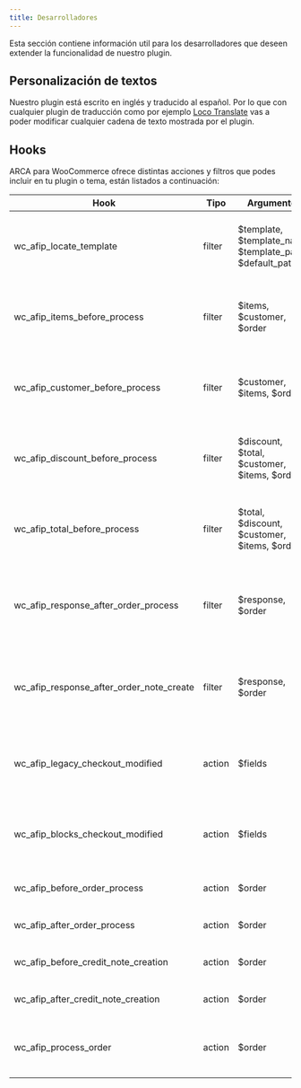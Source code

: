 ```yaml
---
title: Desarrolladores
---
```



Esta sección contiene información util para los desarrolladores que deseen extender la funcionalidad de nuestro plugin.

## Personalización de textos

Nuestro plugin está escrito en inglés y traducido al español. Por lo que con cualquier plugin de traducción como por ejemplo [Loco Translate](https://es.wordpress.org/plugins/loco-translate/) vas a poder modificar cualquier cadena de texto mostrada por el plugin.

## Hooks

ARCA para WooCommerce ofrece distintas acciones y filtros que podes incluir en tu plugin o tema, están listados a continuación:


| Hook | Tipo | Argumentos | Descripción |
|------|------|------------|-------------|
|wc_afip_locate_template|filter|$template, $template_name, $template_path, $default_path|Permite modificar la ruta a usar al buscar la plantilla de un mail|
|wc_afip_items_before_process|filter|$items, $customer, $order|Permite modificar los productos a utilizar antes de crear una factura|
|wc_afip_customer_before_process|filter|$customer, $items, $order|Permite modificar los datos del cliente antes de crear una factura|
|wc_afip_discount_before_process|filter|$discount, $total, $customer, $items, $order|Permite modificar los descuentos de la orden antes de crear una factura|
|wc_afip_total_before_process|filter|$total, $discount, $customer, $items, $order|Permite modificar el total de la orden antes de crear una factura|
|wc_afip_response_after_order_process|filter|$response, $order|Permite modificar la respuesta obtenida de ARCA luego de crear una factura|
|wc_afip_response_after_order_note_create|filter|$response, $order|Permite modificar la respuesta obtenida de ARCA luego de crear una nota de crédito|
|wc_afip_legacy_checkout_modified|action|$fields|Ocurre luego de agregar un campo al checkout legacy de WooCommerce|
|wc_afip_blocks_checkout_modified|action|$fields|Ocurre luego de agregar un campo al checkout block de WooCommerce|
|wc_afip_before_order_process|action|$order|Ocurre antes de crear una factura|
|wc_afip_after_order_process|action|$order|Ocurre luego de crear una factura|
|wc_afip_before_credit_note_creation|action|$order|Ocurre antes de crear una factura|
|wc_afip_after_credit_note_creation|action|$order|Ocurre luego de crear una factura|
|wc_afip_process_order|action|$order|Esta accion genera una factura para una orden en específico|